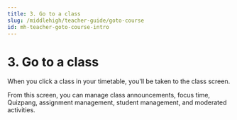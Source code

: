 ```yaml
---
title: 3. Go to a class
slug: /middlehigh/teacher-guide/goto-course
id: mh-teacher-goto-course-intro
---
```



# 3. Go to a class

When you click a class in your timetable, you'll be taken to the class screen.

From this screen, you can manage class announcements, focus time, Quizpang, assignment management, student management, and moderated activities.
